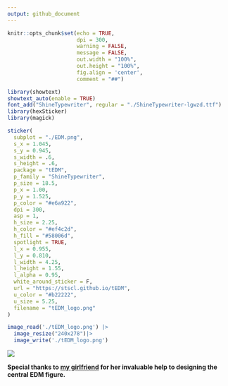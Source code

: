 ```yaml
---
output: github_document
---
```


```r
knitr::opts_chunk$set(echo = TRUE,
                      dpi = 300,
                      warning = FALSE,
                      message = FALSE,
                      out.width = "100%",
                      out.height = "100%",
                      fig.align = 'center',
                      comment = "##")
```

```r
library(showtext)
showtext_auto(enable = TRUE)
font_add("ShineTypewriter", regular = "./ShineTypewriter-lgwzd.ttf")
library(hexSticker)
library(magick)

sticker(
  subplot = "./EDM.png",
  s_x = 1.045,
  s_y = 0.945,
  s_width = .6,
  s_height = .6,
  package = "tEDM",
  p_family = "ShineTypewriter",
  p_size = 18.5,
  p_x = 1.00,
  p_y = 1.525,
  p_color = "#e6a922",
  dpi = 300,
  asp = 1,
  h_size = 2.25,
  h_color = "#ef4c2d",
  h_fill = "#58006d",
  spotlight = TRUE,
  l_x = 0.955,
  l_y = 0.810,
  l_width = 4.25,
  l_height = 1.55,
  l_alpha = 0.95,
  white_around_sticker = F,
  url = "https://stscl.github.io/tEDM",
  u_color = "#b22222",
  u_size = 5.25,
  filename = "tEDM_logo.png"
)

image_read('./tEDM_logo.png') |> 
  image_resize("240x278")|> 
  image_write('./tEDM_logo.png')
```

![](./tEDM_logo.png)

**Special thanks to [my girlfriend](https://github.com/layeyo) for her invaluable help to designing the central EDM figure.**